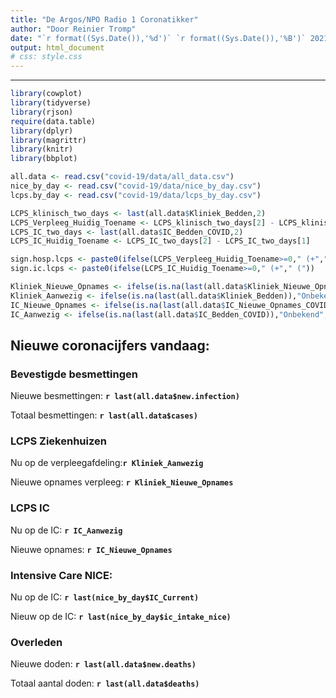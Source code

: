 ```yaml
---
title: "De Argos/NPO Radio 1 Coronatikker"
author: "Door Reinier Tromp"
date: "`r format((Sys.Date()),'%d')` `r format((Sys.Date()),'%B')` 2021"
output: html_document
# css: style.css
---
```

***  
```r
library(cowplot)
library(tidyverse)
library(rjson)
require(data.table)
library(dplyr)
library(magrittr)
library(knitr)
library(bbplot)
```


```r

all.data <- read.csv("covid-19/data/all_data.csv")
nice_by_day <- read.csv("covid-19/data/nice_by_day.csv")
lcps.by_day <- read.csv("covid-19/data/lcps_by_day.csv")

LCPS_klinisch_two_days <- last(all.data$Kliniek_Bedden,2)
LCPS_Verpleeg_Huidig_Toename <- LCPS_klinisch_two_days[2] - LCPS_klinisch_two_days[1]
LCPS_IC_two_days <- last(all.data$IC_Bedden_COVID,2)
LCPS_IC_Huidig_Toename <- LCPS_IC_two_days[2] - LCPS_IC_two_days[1]

sign.hosp.lcps <- paste0(ifelse(LCPS_Verpleeg_Huidig_Toename>=0," (+"," ("))
sign.ic.lcps <- paste0(ifelse(LCPS_IC_Huidig_Toename>=0," (+"," ("))

Kliniek_Nieuwe_Opnames <- ifelse(is.na(last(all.data$Kliniek_Nieuwe_Opnames_COVID)),"Onbekend",last(all.data$Kliniek_Nieuwe_Opnames_COVID))
Kliniek_Aanwezig <- ifelse(is.na(last(all.data$Kliniek_Bedden)),"Onbekend",paste0(format(last(all.data$Kliniek_Bedden),decimal.mark = ",",big.mark =".",big.interval = 3),sign.hosp.lcps,LCPS_Verpleeg_Huidig_Toename))
IC_Nieuwe_Opnames <- ifelse(is.na(last(all.data$IC_Nieuwe_Opnames_COVID)),"Onbekend",last(all.data$IC_Nieuwe_Opnames_COVID))
IC_Aanwezig <- ifelse(is.na(last(all.data$IC_Bedden_COVID)),"Onbekend",paste0(last(all.data$IC_Bedden_COVID),sign.ic.lcps,LCPS_IC_Huidig_Toename))

```

## Nieuwe coronacijfers vandaag:

### Bevestigde besmettingen
Nieuwe besmettingen: **`r last(all.data$new.infection)`**

Totaal besmettingen: **`r last(all.data$cases)`**

### LCPS Ziekenhuizen
Nu op de verpleegafdeling:**`r Kliniek_Aanwezig `**

Nieuwe opnames verpleeg: **`r Kliniek_Nieuwe_Opnames `**

### LCPS IC
Nu op de IC: **`r IC_Aanwezig `**

Nieuwe opnames: **`r IC_Nieuwe_Opnames `**

### Intensive Care NICE:
Nu op de IC: **`r last(nice_by_day$IC_Current)`** 

Nieuw op de IC: **`r last(nice_by_day$ic_intake_nice)`**

### Overleden
Nieuwe doden: **`r last(all.data$new.deaths)`**

Totaal aantal doden: **`r last(all.data$deaths)`**






